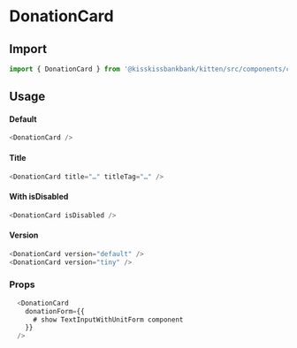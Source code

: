 
<Meta title="Cards" component={DonationCard} />

# DonationCard

## Import

```js
import { DonationCard } from '@kisskissbankbank/kitten/src/components/cards/donation-card'
```

## Usage

#### Default

<Canvas>
  <Story name="DonationCard" story={stories.Default} />
</Canvas>

```js
<DonationCard />
```

#### Title

```js
<DonationCard title="…" titleTag="…" />
```

#### With isDisabled

```js
<DonationCard isDisabled />
```

#### Version

```js
<DonationCard version="default" />
<DonationCard version="tiny" />
```

### Props

```js
  <DonationCard
    donationForm={{
      # show TextInputWithUnitForm component
    }}
  />
```
